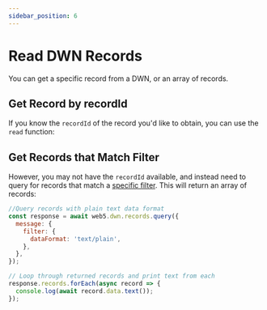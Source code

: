 ```yaml
---
sidebar_position: 6
---
```



# Read DWN Records
You can get a specific record from a DWN, or an array of records.

## Get Record by recordId
If you know the `recordId` of the record you'd like to obtain, you can use the `read` function:

<CodeSnippet snippetName='readRecordFromId'/>

## Get Records that Match Filter
However, you may not have the `recordId` available, and instead need to query for records that match a [specific filter](/web5/decentralized-web-nodes/query-from-dwn#filterable-record-properties). This will return an array of records:

```js
//Query records with plain text data format
const response = await web5.dwn.records.query({
  message: {
    filter: {
      dataFormat: 'text/plain',
    },
  },
});

// Loop through returned records and print text from each
response.records.forEach(async record => {
  console.log(await record.data.text());
});
```
